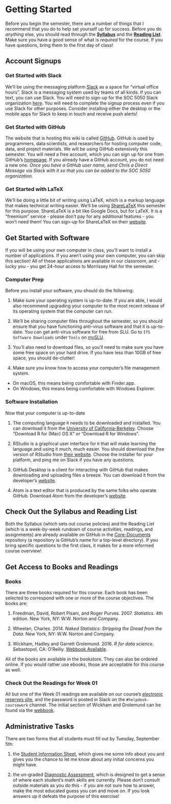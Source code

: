 # Getting Started {#gettingStarted}

Before you begin the semester, there are a number of things that I recommend that you do to help set yourself up for success. Before you do *anything* else, you should read through the [**Syllabus**]() and the [**Reading List**](). Make sure you have a good sense of what is *required* for the course. If you have questions, bring them to the first day of class!

## Account Signups
### Get Started with Slack
We'll be using the messaging platform [Slack](https://slack.com) as a space for "virtual office hours". Slack is a messaging system used by teams of all kinds. If you can text, you can use Slack. You will need to sign-up for the SOC 5050 Slack organization [here](https://join.slack.com/t/slu-soc5050/signup). You will need to complete the signup process even if you use Slack for other purposes. Consider installing either the desktop or the mobile apps for Slack to keep in touch and receive push alerts!

### Get Started with GitHub
The website that is hosting this wiki is called [GitHub](https://github.com/). GitHub is used by programmers, data scientists, and researchers for hosting computer code, data, and project materials. We will be using GitHub extensively this semester. You will need a free account, which you can sign up for one from GitHub's [homepage](https://github.com/). If you already have a GitHub account, you do not need a new one. *Once you have a GitHub user name, send Chris a Direct Message via Slack with it so that you can be added to the SOC 5050 organization.*

### Get Started with LaTeX
We'll be doing a little bit of writing using LaTeX, which is a markup language that makes technical writing easier. We'll be using  [ShareLaTeX](https://www.sharelatex.com) this semester for this purpose. ShareLaTeX is a bit like Google Docs, but for LaTeX. It is a "freemium" service - please don't pay for any additional features - you won't need them! You can sign-up for ShareLaTeX on their [website](https://www.sharelatex.com).

## Get Started with Software
If you will be using your own computer in class, you'll want to install a number of applications. If you aren't using your own computer, you can skip this section! All of these applications are available in our classroom, and - lucky you - you get 24-hour access to Morrissey Hall for the semester.

### Computer Prep
Before you install your software, you should do the following:

1. Make sure your operating system is up-to-date. If you are able, I would also recommend upgrading your computer to the most recent release of its operating system that the computer can run.

2. We'll be sharing computer files throughout the semester, so you should ensure that you have functioning anti-virus software and that it is up-to-date. You can get anti-virus software for free from SLU. Go to `ITS Software Downloads` under `Tools` on [mySLU](https://myslu.slu.edu/tools).

3. You'll also need to download files, so you'll need to make sure you have some free space on your hard drive. If you have less than 10GB of free space, you should de-clutter!

4. Make sure you know how to access your computer's file management system.
  - On macOS, this means being comfortable with Finder.app.
  - On Windows, this means being comfortable with Windows Explorer.

### Software Installation
Now that your computer is up-to-date

1. The computing language `R` needs to be downloaded and installed. You can download it from the [University of California-Berkeley](https://cran.cnr.berkeley.edu). Choose "Download R for (Mac) OS X" or "Download R for Windows".

2. RStudio is a graphical user interface for `R` that will make learning the language and using it much, much easier. You should download the *free* version of RStudio from [their website](https://www.rstudio.com/products/rstudio/download/#download). Choose the installer for your platform, and ping me on Slack if you have any questions.

3. GitHub Desktop is a client for interacting with GitHub that makes downloading and uploading files a breeze. You can download it from the developer's [website](http://desktop.github.com).

4. Atom is a text editor that is produced by the same folks who operate GitHub. Download Atom from the developer's [website](http://atom.io).

## Check Out the Syllabus and Reading List
Both the Syllabus (which sets out course policies) and the Reading List (which is a week-by-week rundown of course activities, readings, and assignments) are already available on GitHub in the [Core-Documents](https://github.com/slu-soc5050/Core-Documents) repository (a repository is GitHub's name for a top-level directory). If you bring specific questions to the first class, it makes for a more informed course overview!

## Get Access to Books and Readings
### Books
There are three books required for this course. Each book has been selected to correspond with one or more of the course objectives. The books are:

1. Freedman, David, Robert Pisani, and Roger Purves. 2007. *Statistics*. 4th edition. New York, NY: W.W. Norton and Company.

2. Wheelan, Charles. 2014. *Naked Statistics: Stripping the Dread from the Data*. New York, NY: W.W. Norton and Company.

3. Wickham, Hadley and Garrett Grolemund. 2016. *R for data science*. Sebastopol, CA: O’Reilly. [Webbook Available](http://r4ds.had.co.nz).

All of the books are available in the bookstore. They can also be ordered online. If you would rather use ebooks, those are acceptable for this course as well.

### Check Out the Readings for Week 01
All but one of the Week 01 readings are available on our course's [electronic reserves site](http://eres.slu.edu/eres/coursepass.aspx?cid=4487), and the password is posted in Slack on the `#helpdesk-coursework` channel. The initial section of Wickham and Grolemund can be found via the [webbook](http://r4ds.had.co.nz).

## Administrative Tasks
There are two forms that all students must fill out by Tuesday, September 5th:

1. the [Student Information Sheet](https://goo.gl/forms/HddqLWd00qz6Qs903), which gives me some info about you and gives you the chance to let me know about any initial concerns you might have.

2. the un-graded [Diagnostic Assessment](https://goo.gl/forms/EgVGaUWu8mys2yBr2), which is designed to get a sense of where each student's math skills are currently. Please don't consult outside materials as you do this - if you are not sure how to answer, make the most educated guess you can and move on. If you look answers up it defeats the purpose of this exercise!
